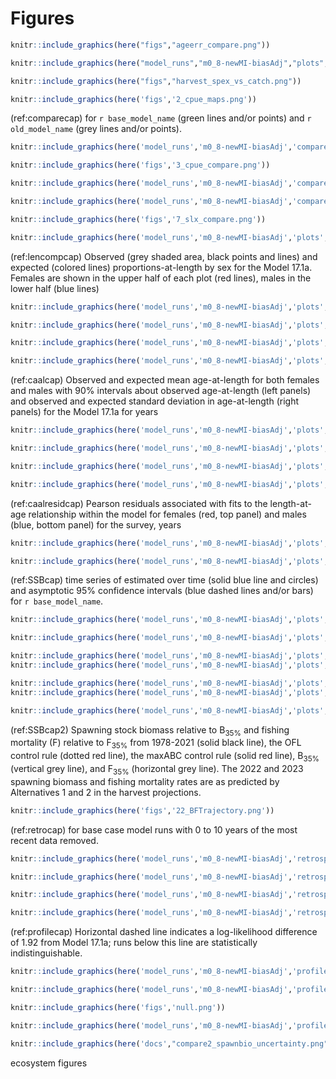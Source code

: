 # Figures 

```r
knitr::include_graphics(here("figs","ageerr_compare.png"))
```

```r
knitr::include_graphics(here("model_runs","m0_8-newMI-biasAdj","plots","catch1 landings.png"))
```


```r
knitr::include_graphics(here("figs","harvest_spex_vs_catch.png"))
```


\newpage


```r
knitr::include_graphics(here('figs','2_cpue_maps.png'))
```


(ref:comparecap) for `r base_model_name` (green lines and/or points) and `r old_model_name` (grey lines and/or points).




```r
knitr::include_graphics(here('model_runs','m0_8-newMI-biasAdj','compare2_spawnbio_uncertainty.png'))
```

```r
knitr::include_graphics(here('figs','3_cpue_compare.png'))
```

```r
knitr::include_graphics(here('model_runs','m0_8-newMI-biasAdj','compare10_recruits_uncertainty.png'))
```

```r
knitr::include_graphics(here('model_runs','m0_8-newMI-biasAdj','compare8_Fvalue_uncertainty.png'))
```

```r
knitr::include_graphics(here('figs','7_slx_compare.png'))
```


```r
knitr::include_graphics(here('model_runs','m0_8-newMI-biasAdj','plots','bio1_sizeatage.png'))
```


(ref:lencompcap) Observed (grey shaded area, black points and lines) and expected (colored lines) proportions-at-length by sex for the Model 17.1a. Females are shown in the upper half of each plot (red lines), males in the lower half (blue lines)


```r
knitr::include_graphics(here('model_runs','m0_8-newMI-biasAdj','plots','comp_lenfit__aggregated_across_time.png'))
```

```r
knitr::include_graphics(here('model_runs','m0_8-newMI-biasAdj','plots','comp_lenfit_flt1mkt0_page1.png'))
```


```r
knitr::include_graphics(here('model_runs','m0_8-newMI-biasAdj','plots','comp_lenfit_flt1mkt0_page2.png'))
```

```r
knitr::include_graphics(here('model_runs','m0_8-newMI-biasAdj','plots','comp_lenfit_flt2mkt0.png'))
```

(ref:caalcap) Observed and expected mean age-at-length for both females and males with 90% intervals about observed age-at-length (left panels) and observed and expected standard deviation in age-at-length (right panels) for the Model 17.1a for years

```r
knitr::include_graphics(here('model_runs','m0_8-newMI-biasAdj','plots','comp_condAALfit_Andre_plotsflt2mkt0_page1.png'))
```

```r
knitr::include_graphics(here('model_runs','m0_8-newMI-biasAdj','plots','comp_condAALfit_Andre_plotsflt2mkt0_page2.png'))
```

```r
knitr::include_graphics(here('model_runs','m0_8-newMI-biasAdj','plots','comp_condAALfit_Andre_plotsflt2mkt0_page3.png'))
```

```r
knitr::include_graphics(here('model_runs','m0_8-newMI-biasAdj','plots','comp_condAALfit_Andre_plotsflt2mkt0_page4.png'))
```

(ref:caalresidcap) Pearson residuals associated with fits to the length-at-age relationship within the model for females (red, top panel) and males (blue, bottom panel) for the survey, years

```r
knitr::include_graphics(here('model_runs','m0_8-newMI-biasAdj','plots','comp_condAALfit_residsflt2mkt0_page1.png'))
```

```r
knitr::include_graphics(here('model_runs','m0_8-newMI-biasAdj','plots','comp_condAALfit_residsflt2mkt0_page2.png'))
```
 
(ref:SSBcap)  time series of estimated over time (solid blue line and circles) and asymptotic 95% confidence intervals (blue dashed lines and/or bars) for `r base_model_name`.

```r
knitr::include_graphics(here('model_runs','m0_8-newMI-biasAdj','plots','ts7_Spawning_biomass_(mt)_with_95_asymptotic_intervals_intervals.png'))
```

```r
knitr::include_graphics(here('model_runs','m0_8-newMI-biasAdj','plots','ts11_Age-0_recruits_(1000s)_with_95_asymptotic_intervals.png'))
```

```r
knitr::include_graphics(here('model_runs','m0_8-newMI-biasAdj','plots','numbers1_sex1_beg.png'))
knitr::include_graphics(here('model_runs','m0_8-newMI-biasAdj','plots','numbers1_sex2_beg.png'))

```

```r
knitr::include_graphics(here('model_runs','m0_8-newMI-biasAdj','plots','numbers6_len_sex1.png'))
knitr::include_graphics(here('model_runs','m0_8-newMI-biasAdj','plots','numbers6_len_sex2.png'))

```

```r
knitr::include_graphics(here('model_runs','m0_8-newMI-biasAdj','plots','bias_adj_panel.png'))
```

(ref:SSBcap2) Spawning stock biomass relative to B~35%~ and fishing mortality (F) relative to  F~35%~ from 1978-2021 (solid black line), the OFL control rule (dotted red line), the maxABC control rule (solid red line), B~35%~ (vertical grey line), and F~35%~ (horizontal grey line). The 2022 and 2023 spawning biomass and fishing mortality rates are as predicted by Alternatives 1 and 2 in the harvest projections.

```r
knitr::include_graphics(here('figs','22_BFTrajectory.png'))
```

(ref:retrocap) for base case model runs with 0 to 10 years of the most recent data removed. 

```r
knitr::include_graphics(here('model_runs','m0_8-newMI-biasAdj','retrospectives','compare2_spawnbio_uncertainty.png'))
```

```r
knitr::include_graphics(here('model_runs','m0_8-newMI-biasAdj','retrospectives','compare9_recruits.png'))
```

```r
knitr::include_graphics(here('model_runs','m0_8-newMI-biasAdj','retrospectives','compare8_Fvalue_uncertainty.png'))
```

```r
knitr::include_graphics(here('model_runs','m0_8-newMI-biasAdj','retrospectives','compare13_indices.png'))
```



(ref:profilecap) Horizontal dashed line indicates a log-likelihood difference of 1.92 from Model 17.1a; runs below this line are statistically indistinguishable.

```r
knitr::include_graphics(here('model_runs','m0_8-newMI-biasAdj','profiles','profile_m','m_profile_piner.png'))
```

```r
knitr::include_graphics(here('model_runs','m0_8-newMI-biasAdj','profiles','profile_q','q_profile_piner.png'))
```

```r
knitr::include_graphics(here('figs','null.png'))
```

```r
knitr::include_graphics(here('model_runs','m0_8-newMI-biasAdj','profiles','profile_r0','r0_profile_piner.png'))
```


```r
knitr::include_graphics(here('docs',"compare2_spawnbio_uncertainty.png")) 
```

ecosystem figures
